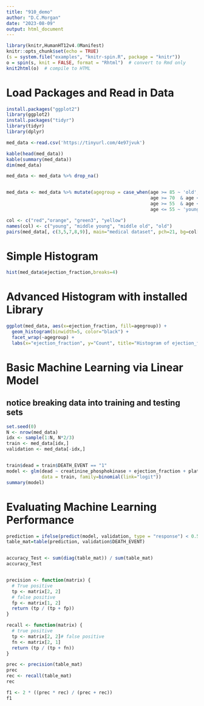 ```yaml
---
title: "910_demo"
author: "D.C.Morgan"
date: "2023-08-09"
output: html_document
---
```


```r
library(knitr,HumanHT12v4.0Manifest)
knitr::opts_chunk$set(echo = TRUE)
(s = system.file("examples", "knitr-spin.R", package = "knitr"))
o = spin(s, knit = FALSE, format = "Rhtml")  # convert to Rmd only
knit2html(o)  # compile to HTML

```

# Load Packages and Read in Data

```r

install.packages("ggplot2")
library(ggplot2)
install.packages("tidyr")
library(tidyr)
library(dplyr)

med_data <-read.csv('https://tinyurl.com/4e97jvuk')

kable(head(med_data))
kable(summary(med_data))
dim(med_data)

med_data <- med_data %>% drop_na()


med_data <- med_data %>% mutate(agegroup = case_when(age >= 85 ~ 'old',
                                                     age >= 70  & age <= 85 ~ 'middle old',
                                                     age >= 55  & age <= 70 ~ 'middle young',
                                                     age <= 55 ~ 'young')) # end function

col <- c("red","orange", "green3", "yellow")
names(col) <- c("young", "middle young", "middle old", "old")
pairs(med_data[, c(3,5,7,8,9)], main="medical dataset", pch=21, bg=col[med_data$agegroup])


```

# Simple Histogram

```r

hist(med_data$ejection_fraction,breaks=4)
```

# Advanced Histogram with installed Library

```r

ggplot(med_data, aes(x=ejection_fraction, fill=agegroup)) +
  geom_histogram(binwidth=5, color="black") +
  facet_wrap(~agegroup) +
  labs(x="ejection_fraction", y="Count", title="Histogram of ejection_fraction")
```

# Basic Machine Learning via Linear Model
## notice breaking data into training and testing sets

```r
set.seed(0)
N <- nrow(med_data)
idx <- sample(1:N, N*2/3)
train <- med_data[idx,]
validation <- med_data[-idx,]


train$dead = train$DEATH_EVENT == "1"
model <- glm(dead ~ creatinine_phosphokinase + ejection_fraction + platelets + serum_creatinine + serum_sodium,
             data = train, family=binomial(link="logit"))
summary(model)

```

# Evaluating Machine Learning Performance

```r
prediction = ifelse(predict(model, validation, type = "response") < 0.5, "not dead", "dead")
table_mat=table(prediction, validation$DEATH_EVENT)


accuracy_Test <- sum(diag(table_mat)) / sum(table_mat)
accuracy_Test


precision <- function(matrix) {
  # True positive
  tp <- matrix[2, 2]
  # false positive
  fp <- matrix[1, 2]
  return (tp / (tp + fp))
}

recall <- function(matrix) {
  # true positive
  tp <- matrix[2, 2]# false positive
  fn <- matrix[2, 1]
  return (tp / (tp + fn))
}

prec <- precision(table_mat)
prec
rec <- recall(table_mat)
rec

f1 <- 2 * ((prec * rec) / (prec + rec))
f1

```
